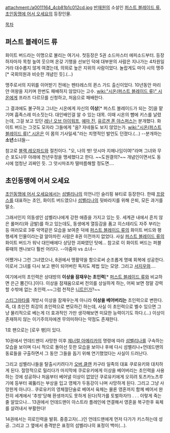 attachment:/a0011164_4cb81b1c012cd.jpg
[[반재원]]의 소설인 [[퍼스트 블레이드 류]], [[초인동맹에 어서 오세요]]의 등장인물. 

[[목차]]
== 퍼스트 블레이드 류 ==
화이트 버드라는 이명으로 불리는 여기사. 첫등장은 5권 소드마스터 에피소드부터. 등장하자마자 목청 높여 웃으며 온갖 기행을 선보인 덕에 대부분의 사람은 지나가는 4차원일거라 대수롭지 않게 여겼는데, 의외로 높은 지위의 사람이었다. 놀랍게도 마이 시의 맹주[* 국회의원과 비슷한 개념인 듯].(…)

맹주로서의 지위를 이어받기 전에는 펜타레스의 퀸스 가드 출신이었다. 10년동안 마리얀 여왕을 지키며 한번도 패배하지 않았다는 고수. [[wiki:"시온(퍼스트 블레이드 류)" 시온]]에게 프라즈 다르므를 신청하고, 처음으로 패배한다. 

그 결과에도 불구하고 그녀는 시온에게 자신의 '''이상'''[* 퍼스트 블레이드가 되는 것]을 맡기며 흡족스레 미소짓는다. 대인배인걸 알 수 있는 대목. 이때 시온의 뺨에 키스를 날렸는데, 그걸 보고 있던 [[레닌 오브 아이워프]], [[예마 진]], [[유르겐 폰 야스퍼스]]는 분개했다. 화이트 버드는 그것도 모자라 그들에게 "음? 자네들도 보지 않았는가. [[wiki:"시온(퍼스트 블레이드 류)" 시온]]은 이 몸의 기사일세."라는 치명적인 발언도 던졌다.(…) --분개하는 '''소년'''소녀들--

참고로 [[블랙 레오파드]]와 절친이다. "오, 나의 벗! 앗시마 지헤나임이여!"라며 그녀와 무슨 포도나무 아래에 천년우정을 맹세했다고 한다. ~~도원결의?~~ 개념인이면서도 동시에 엄청난 괴짜인 듯. 그 앗시마조차 떨떠름해할 정도면….

== 초인동맹에 어서 오세요 ==
[[초인동맹에 어서 오세요]]에서는 [[섬벨리나]]의 의언니인 슬리핑 뷰티로 등장한다. 한때 [[프랑스]]를 대표하는 초인, 화이트 버드였으나 [[섬벨리나]]의 뒷바라지를 위해 은퇴, 모든 과거를 말소.

그래서인지 의동생인 섬벨리나에게 강한 애증을 가지고 있는 듯. 세계관 내에서 흔치 않은 롤머리(와 금발)를 하고 있는데도, 동생에게 열등감을 품고 히스테리도 자주 부리는 등 여러모로 3류 악역같은 모습을 보여준 덕에 [[퍼스트 블레이드 류]]의 화이트 버드와 평행세계 인물이라는걸 알아차린 사람은 8권 이전까지 없었다. 사실 [[퍼스트 블레이드 류]]의 화이트 버드가 워낙 대인배에다 상당한 괴짜였던 탓에… 참고로 이 화이트 버드는 퍼블류때의 젠나보다 훨씬 어리다. --아줌마 vs 소녀--

어쨌거나 그런 그녀였으나, 8권에서 맹활약을 함으로써 순조롭게 명예 회복에 성공한다. 이로서 그녀를 다시 보고 팬이 되어버린 독자도 제법 있는 모양. 그리고 [[서지우]]와….

여기에서의 초인력은 상대방의 '''이상을 잠재우는 초인력'''[* [[퍼스트 블레이드 류]]와 비교하면 은근 뿜긴다.]이다. 이상을 잠재움으로써 전의를 상실하게 하는, 어찌 보면 정말 강력할 수밖에 없는 초인력.~~그럼 천적은 [[니트]]인가?~~

[[스티그마타]]를 개방시 이상을 잠재우는게 아니라 '''이상을 베어버리는''' 초인력으로 변한다. 즉, 대 초인전 최강의 초인력으로 변모하긴 하는데, 사실 이 초인력으로 벨수 있으면 그냥 물리적으로 베는게 더 효과적인 가만 생각해보면 미묘한 능력이기도 하다.(…) 이상이 존재하지 않는 이기주의자에겐 무의미하다는 약점도 존재한다.

1호 팬으로는 [로우 팽]이 있다.

10권에서 언데드맨이 사망한 이후 [[제너럴 아메리카]]의 명령에 따라 [[섬벨리나]]를 구속하는 모습을 보이며 다시 적으로 돌아선 듯한 모습을 보이나 후에 다시 섬벨리나+언데드맨의 동료들을 구출하면서 그 동안 그들을 돕기 위해 연기했었다는 사실이 드러난다.

그리고 섬벨리나들을 탈출시키려다가 [[오버 클랜]] 카구라 일족의 대표 쿠로유키와 대치하게 된다. 절망적으로 밀리다가 마지막에 쿠로유키에게 이상을 베어버리는 초인력을 사용하는 것에 성공하나 처음부터 베어낼 이상이 없었던 쿠로유키에게 오히려 토츠카노츠루기에 등부터 궤뚫리는 부상을 입고 영체가 두동강이 나며 사망하게 된다.
그리고 그냥 사망한게 아니다.. 쿠로유키의 영체절단술로 베여서 육체는 물론 영혼까지 함께 베어서 완전히 세계에서 '추방'당해 환생까지도 못하게 된다(작가를 토벌하자!!)
.
.
.
이렇게 죽는줄 알았으나...
13권에서 언데드맨이 아스트라 플레인에 연결해서 영혼을 복구한후 육체를 살려내서 부활한다!

14권에서는 히로인력을 발휘. 중증고자(...)인 언데드맨에게 먼저 다가가 키스하는데 성공. 그리고 그 옆에서 충격받은 표정의 섬벨리나의 표정이 백미(...).
